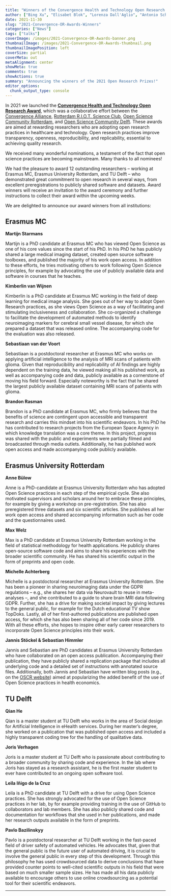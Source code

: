 ```yaml
---
title: "Winners of the Convergence Health and Technology Open Research Awards 2021"
author: ["Bing Xu", "Elisabet Blok", "Lorenza Dall'Aglio", "Antonio Schettino"]
date: 2021-11-30
slug: "2021-Convergence-OR-Awards-Winners"
categories: ["News"]
tags: ["talks"]
coverImage: /images/2021-Convergence-OR-Awards-banner.png
thumbnailImage: /images/2021-Convergence-OR-Awards-thumbnail.png
thumbnailImagePosition: left
coverSize: partial
coverMeta: out
metaAlignment: center
showMeta: true
comments: true
showActions: true
summary: "Announcing the winners of the 2021 Open Research Prizes!"
editor_options: 
  chunk_output_type: console
---
```


In 2021 we launched the [**Convergence Health and Technology Open Research Award**](https://www.openscience-rotterdam.com/2021/06/21/2021-convergence-or-awards/), which was a collaborative effort between the [Convergence Alliance](http://www.convergencealliance.nl), [Rotterdam R.I.O.T. Science Club](https://www.riotsciencenl.com), [Open Science Community Rotterdam](https://www.openscience-rotterdam.com/home/), and [Open Science Community Delft](https://osc-delft.github.io). These awards are aimed at rewarding researchers who are adopting open research practices in healthcare and technology. Open research practices improve transparency, openness, reproducibility, and replicability, essential to achieving quality research.

We received many wonderful nominations, a testament of the fact that open science practices are becoming mainstream. Many thanks to all nominees!

We had the pleasure to award 12 outstanding researchers -- working at Erasmus MC, Erasmus University Rotterdam, and TU Delft -- who demonstrated great commitment to open research in several ways, from excellent preregistrations to publicly shared software and datasets. Award winners will receive an invitation to the award ceremony and further instructions to collect their award within the upcoming weeks.

We are delighted to announce our award winners from all institutions:

## Erasmus MC

**Martijn Starmans** 

Martijn is a PhD candidate at Erasmus MC who has viewed Open Science as one of his core values since the start of his PhD. In his PhD he has publicly shared a large medical imaging dataset, created open source software toolboxes, and published the majority of his work open access. In addition to these efforts, he tries motivating others to work following Open Science principles, for example by advocating the use of publicly available data and software in courses that he teaches.

**Kimberlin van Wijnen**

Kimberlin is a PhD candidate at Erasmus MC working in the field of deep learning for medical image analysis. She goes out of her way to adopt Open Research practices, as she views Open Science as a way of facilitating and stimulating inclusiveness and collaboration. She co-organized a challenge to facilitate the development of automated methods to identify neuroimaging markers for cerebral small vessel disease, for which she prepared a dataset that was released online. The accompanying code for the evaluation was also released.

**Sebastiaan van der Voort**

Sebastiaan is a postdoctoral researcher at Erasmus MC who works on applying artificial intelligence to the analysis of MRI scans of patients with glioma. Given that reproducibility and replicability of AI findings are highly dependent on the training data, he viewed making all his published work, as well as accompanying code and data, publicly available as a cornerstone of moving his field forward. Especially noteworthy is the fact that he shared the largest publicly available dataset containing MRI scans of patients with glioma.

**Brandon Rasman**

Brandon is a PhD candidate at Erasmus MC, who firmly believes that the benefits of science are contingent upon accessible and transparent research and carries this mindset into his scientific endeavors. In his PhD he has contributed to research projects from the European Space Agency in which knowledge translation was a core theme. In this project, progress was shared with the public and experiments were partially filmed and broadcasted through media outlets. Additionally, he has published work open access and made accompanying code publicly available.

## Erasmus University Rotterdam

**Anne Bülow**

Anne is a PhD-candidate at Erasmus University Rotterdam who has adopted Open Science practices in each step of the empirical cycle. She also motivated supervisors and scholars around her to embrace these principles, for example by giving a workshop on pre-registration. She has also preregistered three datasets and six scientific articles. She publishes all her work open access and shared accompanying information such as her code and the questionnaires used.

**Max Welz**

Max is a PhD candidate at Erasmus University Rotterdam working in the field of statistical methodology for health applications. He publicly shares open-source software code and aims to share his experiences with the broader scientific community. He has shared his scientific output in the form of preprints and open code.

**Michelle Achterberg**

Michelle is a postdoctoral researcher at Erasmus University Rotterdam. She has been a pioneer in sharing neuroimaging data under the GDPR regulations -- e.g., she shares her data via Neurovault to reuse in meta-analyses --, and she contributed to a guide to share brain MRI data following GDPR. Further, she has a drive for making societal impact by giving lectures to the general public, for example for the Dutch educational TV show TopDoks. Lastly, all of her first-authored publications are published open access, for which she has also been sharing all of her code since 2019. With all these efforts, she hopes to inspire other early career researchers to incorporate Open Science principles into their work.

**Jannis Stöckel & Sebastian Himmler**

Jannis and Sebastian are PhD candidates at Erasmus University Rotterdam who have collaborated on an open access publication. Accompanying their publication, they have publicly shared a replication package that includes all underlying code and a detailed set of instructions with annotated source files. Additionally, both Jannis and Sebastian have written blog posts (e.g., on the [OSCR website](https://www.openscience-rotterdam.com/2021/06/11/benefits-os-stoeckel-himmler/)) aimed at popularizing the added benefit of the use of Open Science practices in health economics.

## TU Delft

**Qian He**

Qian is a master student at TU Delft who works in the area of Social design for Artificial Intelligence in eHealth services. During her master's degree, she worked on a publication that was published open access and included a highly transparent coding tree for the handling of qualitative data.

**Joris Verhagen**

Joris is a master student at TU Delft who is passionate about contributing to a broader community by sharing code and experience. In the lab where Joris has stayed as a research assistant, he is the first master student to ever have contributed to an ongoing open software tool.

**Leila Iñigo de la Cruz**

Leila is a PhD candidate at TU Delft with a drive for using Open Science practices. She has strongly advocated for the use of Open Science practices in her lab, by for example providing training in the use of GitHub to collaborators and lab members. She has also publicly shared code and documentation for workflows that she used in her publications, and made her research outputs available in the form of preprints.

**Pavlo Bazilinskyy**

Pavlo is a postdoctoral researcher at TU Delft working in the fast-paced field of driver safety of automated vehicles. He advocates that, given that the general public is the future user of automated driving, it is crucial to involve the general public in every step of this development. Through this philosophy he has used crowdsourced data to derive conclusions that have provided counter points to well-cited scientific outputs in his field that were based on much smaller sample sizes. He has made all his data publicly available to encourage others to use online crowdsourcing as a potential tool for their scientific endeavors.

***


